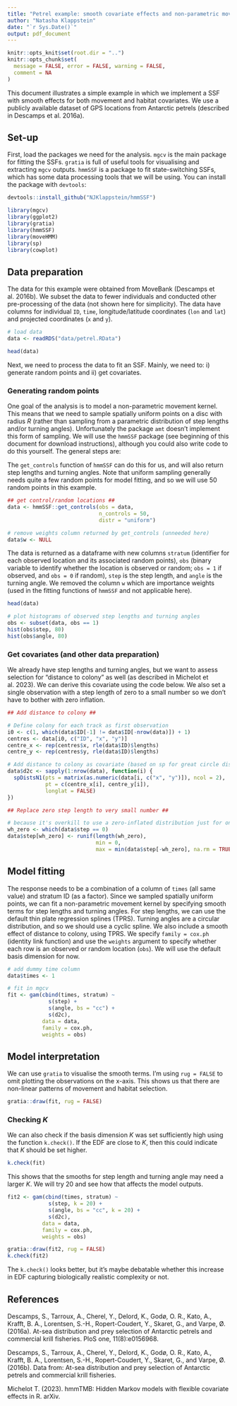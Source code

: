 ```yaml
---
title: "Petrel example: smooth covariate effects and non-parametric movement kernel"
author: "Natasha Klappstein"
date: "`r Sys.Date()`"
output: pdf_document
---
```

  

```r
knitr::opts_knit$set(root.dir = "..")
knitr::opts_chunk$set(
  message = FALSE, error = FALSE, warning = FALSE,
  comment = NA
)
```
This document illustrates a simple example in which we implement a SSF with smooth effects for both movement and habitat covariates. We use a publicly available dataset of GPS locations from Antarctic petrels (described in Descamps et al. 2016a).  

\tableofcontents

## Set-up
First, load the packages we need for the analysis. `mgcv` is the main package for fitting the SSFs. `gratia` is full of useful tools for visualising and extracting `mgcv` outputs. `hmmSSF` is a package to fit state-switching SSFs, which has some data processing tools that we will be using. You can install the package with `devtools`:

```r
devtools::install_github("NJKlappstein/hmmSSF")
```

```r
library(mgcv)
library(ggplot2)
library(gratia)
library(hmmSSF)
library(moveHMM)
library(sp)
library(cowplot)
```


## Data preparation
The data for this example were obtained from MoveBank (Descamps et al. 2016b). We subset the data to fewer individuals and conducted other pre-processing of the data  (not shown here for simplicity). The data have columns for individual `ID`, `time`, longitude/latitude coordinates (`lon` and `lat`) and projected coordinates (`x` and `y`).


```r
# load data
data <- readRDS("data/petrel.RData")

head(data)
```

Next, we need to process the data to fit an SSF. Mainly, we need to: i) generate random points and ii) get covariates. 

### Generating random points
One goal of the analysis is to model a non-parametric movement kernel. This means that we need to sample spatially uniform points on a disc with radius $R$ (rather than sampling from a parametric distribution of step lengths and/or turning angles). Unfortunately the package `amt` doesn't implement this form of sampling. We will use the `hmmSSF` package (see beginning of this document for download instructions), although you could also write code to do this yourself. The general steps are:
\begin{enumerate}
\item define $R$ as the maximum observed step length (or something similar)
\item sample each turning angle from $\text{Unif}(-\pi, \pi)$ 
\item sample each step length as the square root of a random draw of $\text{Unif}(0, R^2)$
\end{enumerate}
The `get_controls` function of `hmmSSF` can do this for us, and will also return step lengths and turning angles. Note that uniform sampling generally needs quite a few random points for model fitting, and so we will use 50 random points in this example.

```r

## get control/random locations ##
data <- hmmSSF::get_controls(obs = data, 
                             n_controls = 50, 
                             distr = "uniform")

# remove weights column returned by get_controls (unneeded here)
data$w <- NULL
```
The data is returned as a dataframe with new columns `stratum` (identifier for each observed location and its associated random points), `obs` (binary variable to identify whether the location is observed or random; `obs = 1` if observed, and `obs = 0` if random), `step` is the step length, and `angle` is the turning angle. We removed the column `w` which are importance weights (used in the fitting functions of `hmmSSF` and not applicable here). 
```r
head(data)
```

```r
# plot histograms of observed step lengths and turning angles
obs <- subset(data, obs == 1)
hist(obs$step, 80)
hist(obs$angle, 80)
```

### Get covariates (and other data preparation)

We already have step lengths and turning angles, but we want to assess selection for "distance to colony" as well (as described in Michelot et al. 2023). We can derive this covariate using the code below. We also set a single observation with a step length of zero to a small number so we don't have to bother with zero inflation.

```r

## Add distance to colony ##

# Define colony for each track as first observation
i0 <- c(1, which(data$ID[-1] != data$ID[-nrow(data)]) + 1)
centres <- data[i0, c("ID", "x", "y")]
centre_x <- rep(centres$x, rle(data$ID)$lengths)
centre_y <- rep(centres$y, rle(data$ID)$lengths)

# Add distance to colony as covariate (based on sp for great circle distance)
data$d2c <- sapply(1:nrow(data), function(i) {
  spDistsN1(pts = matrix(as.numeric(data[i, c("x", "y")]), ncol = 2),
            pt = c(centre_x[i], centre_y[i]),
            longlat = FALSE)
})

## Replace zero step length to very small number ##

# because it's overkill to use a zero-inflated distribution just for one zero
wh_zero <- which(data$step == 0)
data$step[wh_zero] <- runif(length(wh_zero),
                            min = 0, 
                            max = min(data$step[-wh_zero], na.rm = TRUE))
```

## Model fitting

The response needs to be a combination of a column of `times` (all same value) and stratum ID (as a factor). Since we sampled spatially uniform points, we can fit a non-parametric movement kernel by specifying smooth terms for step lengths and turning angles. For step lengths, we can use the default thin plate regression splines (TPRS). Turning angles are a circular distribution, and so we should use a cyclic spline. We also include a smooth effect of distance to colony, using TPRS. We specify `family = cox.ph` (identity link function) and use the `weights` argument to specify whether each row is an observed or random location (`obs`). We will use the default basis dimension for now.

```r
# add dummy time column
data$times <- 1

# fit in mgcv
fit <- gam(cbind(times, stratum) ~ 
             s(step) + 
             s(angle, bs = "cc") + 
             s(d2c), 
           data = data, 
           family = cox.ph, 
           weights = obs)
```

## Model interpretation
We can use `gratia` to visualise the smooth terms. I'm using `rug = FALSE` to omit plotting the observations on the x-axis. This shows us that there are non-linear patterns of movement and habitat selection. 

```r
gratia::draw(fit, rug = FALSE)
```

### Checking $K$
We can also check if the basis dimension $K$ was set sufficiently high using the function `k.check()`. If the EDF are close to $K$, then this could indicate that $K$ should be set higher. 
```r
k.check(fit)
```

This shows that the smooths for step length and turning angle may need a larger $K$. We will try 20 and see how that affects the model outputs.

```r
fit2 <- gam(cbind(times, stratum) ~ 
             s(step, k = 20) + 
             s(angle, bs = "cc", k = 20) + 
             s(d2c), 
           data = data, 
           family = cox.ph, 
           weights = obs)
```

```r
gratia::draw(fit2, rug = FALSE)
k.check(fit2)
```

The `k.check()` looks better, but it's maybe debatable whether this increase in EDF capturing biologically realistic complexity or not. 

## References

Descamps, S., Tarroux, A., Cherel, Y., Delord, K., Godø, O. R., Kato, A., Krafft, B. A., Lorentsen, S.-H., Ropert-Coudert, Y., Skaret, G., and Varpe, Ø. (2016a). At-sea distribution and prey selection of Antarctic petrels and commercial krill fisheries. PloS one, 11(8):e0156968.

Descamps, S., Tarroux, A., Cherel, Y., Delord, K., Godø, O. R., Kato, A., Krafft, B. A., Lorentsen, S.-H., Ropert-Coudert, Y., Skaret, G., and Varpe, Ø. (2016b). Data from: At-sea distribution and prey selection of Antarctic petrels and commercial krill fisheries.

Michelot T. (2023). hmmTMB: Hidden Markov models with flexible covariate effects in R. arXiv.

